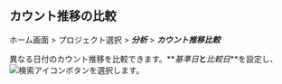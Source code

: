 ## カウント推移の比較

ホーム画面 > プロジェクト選択 > **_分析_** > **_カウント推移比較_**

<ImgLang img="analysis-compare-count.png" desc="カウント推移比較" />

異なる日付のカウント推移を比較できます。**_基準日_**と**_比較日_**を設定し、![検索アイコン](/img/ico-btn-search.png)ボタンを選択します。
